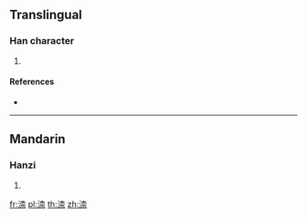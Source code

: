{{character info/new}}
==Translingual==

===Han character===
{{Han char|rn=85|rad=水|as=09|sn=12|four=34191|canj=EDMF|ids=⿰氵柰}}

# {{defn|Han|sort=水09}}

====References====
* {{Han ref|kx=0636.020|dkj=17802|dj=1043.100|hdz=31670.020|uh=6E3F|ud=28223|bh=D9F2|bd=55794}}

----

==Mandarin==

===Hanzi===
{{cmn-hanzi|pin=[[nài]] ([[nai4]])|wg=nai<sup>4</sup>}}

# {{defn|lang=cmn|sort=水09}}

[[fr:渿]]
[[pl:渿]]
[[th:渿]]
[[zh:渿]]